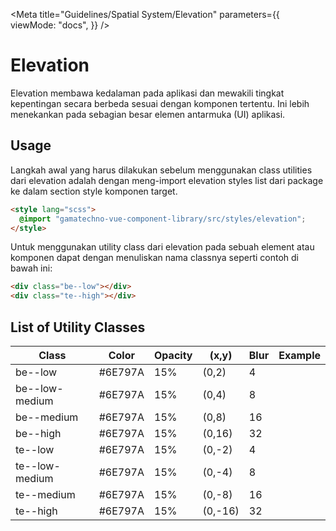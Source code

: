 
<Meta
  title="Guidelines/Spatial System/Elevation"
  parameters={{
    viewMode: "docs",
  }}
/>

<style>{`
  .sample-box {
    width: 120px;
    height: 120px;
    background-color: #FFD5D2;
  }

  .be--low {
    box-shadow: 0px 2px 4px 0px #6e797a26;
  }
  .be--low-medium {
    box-shadow: 0px 4px 8px 0px #6e797a26;
  }
  .be--medium {
    box-shadow: 0px 8px 16px 0px #6e797a26;
  }
  .be--high {
    box-shadow: 0px 16px 32px 0px #6e797a26;
  }
  .te--low {
    box-shadow: 0px -2px 4px 0px #6e797a26;
  }
  .te--low-medium {
    box-shadow: 0px -4px 8px 0px #6e797a26;
  }
  .te--medium {
    box-shadow: 0px -8px 16px 0px #6e797a26;
  }
  .te--high {
    box-shadow: 0px -16px 32px 0px #6e797a26;
  }
`}</style>

# Elevation

Elevation membawa kedalaman pada aplikasi dan mewakili tingkat kepentingan secara berbeda sesuai dengan komponen tertentu. Ini lebih menekankan pada sebagian besar elemen antarmuka (UI) aplikasi.

## Usage

Langkah awal yang harus dilakukan sebelum menggunakan class utilities dari elevation adalah dengan meng-import elevation styles list dari package ke dalam section style komponen target.

```html
<style lang="scss">
  @import "gamatechno-vue-component-library/src/styles/elevation";
</style>
```

Untuk menggunakan utility class dari elevation pada sebuah element atau komponen dapat dengan menuliskan nama classnya seperti contoh di bawah ini:

```html
<div class="be--low"></div>
<div class="te--high"></div>
```

## List of Utility Classes

| Class          | Color   | Opacity | (x,y)   | Blur | Example                                       |
| -------------- | ------- | ------- | ------- | ---- | --------------------------------------------- |
| be--low        | #6E797A | 15%     | (0,2)   | 4    | <div class="sample-box be--low"></div>        |
| be--low-medium | #6E797A | 15%     | (0,4)   | 8    | <div class="sample-box be--low-medium"></div> |
| be--medium     | #6E797A | 15%     | (0,8)   | 16   | <div class="sample-box be--medium"></div>     |
| be--high       | #6E797A | 15%     | (0,16)  | 32   | <div class="sample-box be--high"></div>       |
| te--low        | #6E797A | 15%     | (0,-2)  | 4    | <div class="sample-box te--low"></div>        |
| te--low-medium | #6E797A | 15%     | (0,-4)  | 8    | <div class="sample-box te--low-medium"></div> |
| te--medium     | #6E797A | 15%     | (0,-8)  | 16   | <div class="sample-box te--medium"></div>     |
| te--high       | #6E797A | 15%     | (0,-16) | 32   | <div class="sample-box te--high"></div>       |
